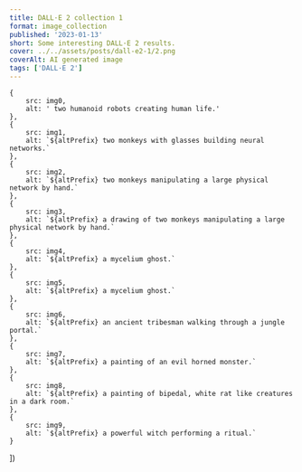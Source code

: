 ```yaml
---
title: DALL·E 2 collection 1
format: image_collection
published: '2023-01-13'
short: Some interesting DALL·E 2 results.
cover: ../../assets/posts/dall-e2-1/2.png
coverAlt: AI generated image
tags: ['DALL·E 2']
---
```







	{
		src: img0,
		alt: ' two humanoid robots creating human life.'
	},
	{
		src: img1,
		alt: `${altPrefix} two monkeys with glasses building neural networks.`
	},
	{
		src: img2,
		alt: `${altPrefix} two monkeys manipulating a large physical network by hand.`
	},
	{
		src: img3,
		alt: `${altPrefix} a drawing of two monkeys manipulating a large physical network by hand.`
	},
	{
		src: img4,
		alt: `${altPrefix} a mycelium ghost.`
	},
	{
		src: img5,
		alt: `${altPrefix} a mycelium ghost.`
	},
	{
		src: img6,
		alt: `${altPrefix} an ancient tribesman walking through a jungle portal.`
	},
	{
		src: img7,
		alt: `${altPrefix} a painting of an evil horned monster.`
	},
	{
		src: img8,
		alt: `${altPrefix} a painting of bipedal, white rat like creatures in a dark room.`
	},
	{
		src: img9,
		alt: `${altPrefix} a powerful witch performing a ritual.`
	}
])

<ImageGallery gallery={optimisedGallery} client:load />
